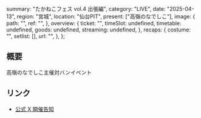   summary: "たかねこフェス vol.4 出張編",
  category: "LIVE",
  date: "2025-04-13",
  region: "宮城",
  location: "仙台PIT",
  present: ["高嶺のなでしこ"],
  image: {
    path: "",
    ref: "",
  },
  overview: {
    ticket: "",
    timeSlot: undefined,
    timetable: undefined,
    goods: undefined,
    streaming: undefined,
  },
  recaps: {
    costume: "",
    setlist: [],
    url: "",
  },
};

## 概要

高嶺のなでしこ主催対バンイベント

## リンク

- [公式 X 開催告知](https://x.com/takanenofficial/status/1866754911347892258)
